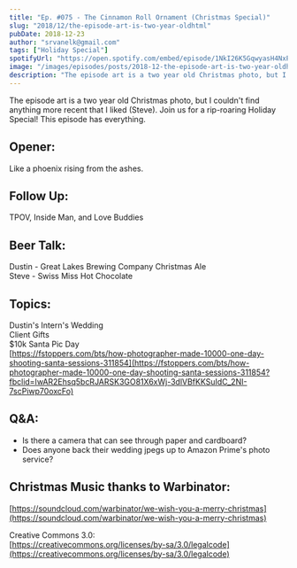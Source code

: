 ```yaml
---
title: "Ep. #075 - The Cinnamon Roll Ornament (Christmas Special)"
slug: "2018/12/the-episode-art-is-two-year-oldhtml"
pubDate: 2018-12-23
author: "srvanelk@gmail.com"
tags: ["Holiday Special"]
spotifyUrl: "https://open.spotify.com/embed/episode/1NkI26K5GqwyasH4NxP7Gg?utm_source=generator"
image: "/images/episodes/posts/2018-12-the-episode-art-is-two-year-oldhtml/CHRISTMAS.webp"
description: "The episode art is a two year old Christmas photo, but I couldn't find anything more recent that I liked (Steve). Join us for a rip-roaring Holiday Special! This episode has everything."
---
```


The episode art is a two year old Christmas photo, but I couldn't find anything more recent that I liked (Steve). Join us for a rip-roaring Holiday Special! This episode has everything.

## Opener:  
Like a phoenix rising from the ashes.

## Follow Up:  
TPOV, Inside Man, and Love Buddies

## Beer Talk:  
Dustin - Great Lakes Brewing Company Christmas Ale  
Steve - Swiss Miss Hot Chocolate

## Topics:  
Dustin's Intern's Wedding  
Client Gifts  
$10k Santa Pic Day  
[https://fstoppers.com/bts/how-photographer-made-10000-one-day-shooting-santa-sessions-311854](https://fstoppers.com/bts/how-photographer-made-10000-one-day-shooting-santa-sessions-311854?fbclid=IwAR2Ehsq5bcRJARSK3GO81X6xWj-3dlVBfKKSuIdC_2NI-7scPiwp70oxcFo)

## Q&A:
- Is there a camera that can see through paper and cardboard?
- Does anyone back their wedding jpegs up to Amazon Prime's photo service?

## Christmas Music thanks to Warbinator:
[https://soundcloud.com/warbinator/we-wish-you-a-merry-christmas](https://soundcloud.com/warbinator/we-wish-you-a-merry-christmas)

Creative Commons 3.0:  
[https://creativecommons.org/licenses/by-sa/3.0/legalcode](https://creativecommons.org/licenses/by-sa/3.0/legalcode)
